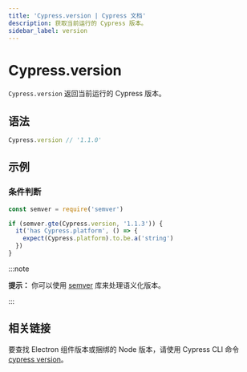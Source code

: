 ```yaml
---
title: 'Cypress.version | Cypress 文档'
description: 获取当前运行的 Cypress 版本。
sidebar_label: version
---
```


<ProductHeading product="app" />

# Cypress.version

`Cypress.version` 返回当前运行的 Cypress 版本。

## 语法

```javascript
Cypress.version // '1.1.0'
```

## 示例

### 条件判断

```javascript
const semver = require('semver')

if (semver.gte(Cypress.version, '1.1.3')) {
  it('has Cypress.platform', () => {
    expect(Cypress.platform).to.be.a('string')
  })
}
```

:::note

**提示：** 你可以使用 [semver](https://github.com/npm/node-semver#readme) 库来处理语义化版本。

:::

## 相关链接

要查找 Electron 组件版本或捆绑的 Node 版本，请使用 Cypress CLI 命令 [cypress version](/app/references/command-line#cypress-version)。